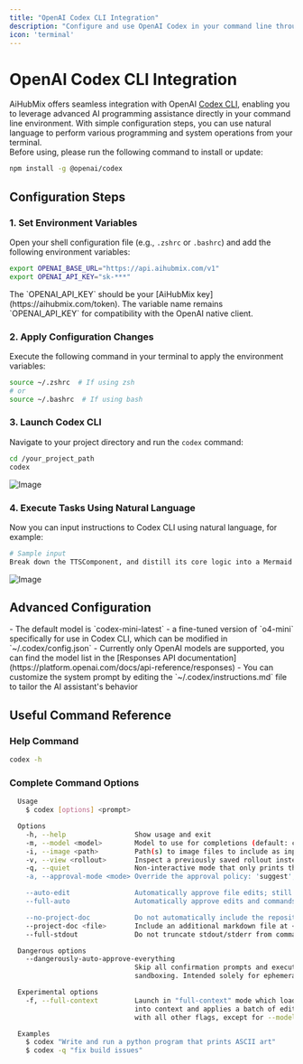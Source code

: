 ```yaml
---
title: "OpenAI Codex CLI Integration"
description: "Configure and use OpenAI Codex in your command line through AiHubMix"
icon: 'terminal'
---
```


# OpenAI Codex CLI Integration

AiHubMix offers seamless integration with OpenAI [Codex CLI](https://github.com/openai/codex), enabling you to leverage advanced AI programming assistance directly in your command line environment. With simple configuration steps, you can use natural language to perform various programming and system operations from your terminal.  
Before using, please run the following command to install or update:  
```bash
npm install -g @openai/codex
```

## Configuration Steps

### 1. Set Environment Variables

Open your shell configuration file (e.g., `.zshrc` or `.bashrc`) and add the following environment variables:

```bash
export OPENAI_BASE_URL="https://api.aihubmix.com/v1"
export OPENAI_API_KEY="sk-***"
```

<Warning>
The `OPENAI_API_KEY` should be your [AiHubMix key](https://aihubmix.com/token). The variable name remains `OPENAI_API_KEY` for compatibility with the OpenAI native client.
</Warning>

### 2. Apply Configuration Changes

Execute the following command in your terminal to apply the environment variables:

```bash
source ~/.zshrc  # If using zsh
# or
source ~/.bashrc  # If using bash
```

### 3. Launch Codex CLI

Navigate to your project directory and run the `codex` command:

```bash
cd /your_project_path
codex
```
![Image](../media/CodexCli-1-en.png)  

### 4. Execute Tasks Using Natural Language

Now you can input instructions to Codex CLI using natural language, for example:

```bash
# Sample input
Break down the TTSComponent, and distill its core logic into a Mermaid flowchart.
```
![Image](../media/CodexCli-2-en.png)  

## Advanced Configuration

<Tip>
- The default model is `codex-mini-latest` - a fine-tuned version of `o4-mini` specifically for use in Codex CLI, which can be modified in `~/.codex/config.json`
- Currently only OpenAI models are supported, you can find the model list in the [Responses API documentation](https://platform.openai.com/docs/api-reference/responses)
- You can customize the system prompt by editing the `~/.codex/instructions.md` file to tailor the AI assistant's behavior
</Tip>

## Useful Command Reference

### Help Command
```bash
codex -h
```

### Complete Command Options
```bash
  Usage
    $ codex [options] <prompt>

  Options
    -h, --help                 Show usage and exit
    -m, --model <model>        Model to use for completions (default: codex-mini-latest)
    -i, --image <path>         Path(s) to image files to include as input
    -v, --view <rollout>       Inspect a previously saved rollout instead of starting a session
    -q, --quiet                Non-interactive mode that only prints the assistant's final output
    -a, --approval-mode <mode> Override the approval policy: 'suggest', 'auto-edit', or 'full-auto'

    --auto-edit                Automatically approve file edits; still prompt for commands
    --full-auto                Automatically approve edits and commands when executed in the sandbox

    --no-project-doc           Do not automatically include the repository's 'codex.md'
    --project-doc <file>       Include an additional markdown file at <file> as context
    --full-stdout              Do not truncate stdout/stderr from command outputs

  Dangerous options
    --dangerously-auto-approve-everything
                               Skip all confirmation prompts and execute commands without
                               sandboxing. Intended solely for ephemeral local testing.

  Experimental options
    -f, --full-context         Launch in "full-context" mode which loads the entire repository
                               into context and applies a batch of edits in one go. Incompatible
                               with all other flags, except for --model.

  Examples
    $ codex "Write and run a python program that prints ASCII art"
    $ codex -q "fix build issues"
```
